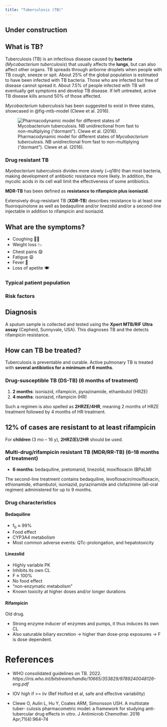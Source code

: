 ```yaml
---
title: "Tuberculosis (TB)"
---
```


:::{.callout-caution}
# Under construction
:::

## What is TB?

Tuberculosis (TB) is an infectious disease caused by **bacteria** (*Mycobacterium tuberculosis*) that usually affects the **lungs**, but can also affect other organs.
TB spreads through airborne droplets when people with TB cough, sneeze or spit.
About 25% of the global population is estimated to have been infected with TB bacteria.
Those who are infected but free of disease cannot spread it.
About 7.5% of people infected with TB will eventually get symptoms and develop TB disease.
If left untreated, active TB disease kills around 50% of those affected.

*Mycobacterium tuberculosis* has been suggested to exist in three states, showcased in @fig-mtb-model (Clewe et al. 2016).

![Pharmacodynamic model for different states of *Mycobacterium tuberculosis*. NB unidirectional from fast to non-multiplying ("dormant"). Clewe et al. (2016).](images/mtb-model.png){#fig-mtb-model}

### Drug resistant TB

*Myobacterium tuberculosis* divides more slowly (~q18h) than most bacteria, making development of antibiotic resistance more likely.
In addition, the mycolic acids in its cell wall limit the effectiveness of some antibiotics.

**MDR-TB** has been defined as <span class="red-underline">**resistance to rifampicin plus isoniazid**</span>.

Extensively drug-resistant TB (**XDR-TB**) describes resistance to at least one fluoroquinolone as well as bedaquiline and/or linezolid and/or a second-line injectable in addition to rifampicin and isoniazid.

## What are the symptoms?

* Coughing 😮‍💨
* Weight loss 📉
* Chest pains 😧
* Fatigue 😩
* Fever 🤒
* Loss of apetite 🍽️

### Typical patient population

### Risk factors

## Diagnosis

A sputum sample is collected and tested using the **Xpert MTB/RIF Ultra assay** (Cepheid, Sunnyvale, USA).
This diagnoses TB and the detects rifampicin resistance.

## How can TB be treated?

Tuberculosis is preventable and curable.
Active pulmonary TB is treated with <span class="red-underline">**several antibiotics for a minimum of 6 months**</span>.

### Drug-susceptible TB (DS-TB) (6 months of treatment)

1. **2 months**: isoniazid, rifampicin, pyrazinamide, ethambutol (HRZE)
2. **4 months**: isoniazid, rifampicin (HR)

Such a regimen is also spelled as **2HRZE/4HR**, meaning 2 months of HRZE treatment followed by 4 months of HR treatment.

:::{.callout-note}
# 12% of cases are resistant to at least rifampicin
:::

For **children** (3 mo -- 16 y), **2HRZ(E)/2HR** should be used.

### Multi-drug/rifampicin resistant TB (MDR/RR-TB) (6--18 months of treatment)

* **6 months**: bedaquiline, pretomanid, linezolid, moxifloxacin (BPaLM)

The second-line treatment contains bedaquiline, levofloxacin/moxifloxacin, ethionamide, ethambutol, isoniazid, pyrazinamide and clofazimine (all-oral regimen) administered for up to 9 months.

### Drug characteristics

#### Bedaquiline

  *  f~b~ ≈ 99%
  * Food effect
  * CYP3A4 metabolism
  * Most common adverse events: QTc-prolongation, and hepatotoxicity

#### Linezolid

  * Highly variable PK
  * Inhibits its own CL
  * F ≈ 100%
  * No food effect
  * "non-enzymatic metabolism"
  * Known toxicity at higher doses and/or longer durations

#### Rifampicin

Old drug.

  * Strong enzyme inducer of enzymes and pumps, it thus induces its own CL
  * Also saturable biliary excretion -> higher than dose-prop exposures -> F is dose dependent.

# References

* WHO consolidated guidelines on TB. 2022. *https://iris.who.int/bitstream/handle/10665/353829/9789240048126-eng.pdf*

* IOV high if >= iiv (Ref Holford et al, safe and effective variability)

* Clewe O, Aulin L, Hu Y, Coates ARM, Simonsson USH. A multistate tuber- culosis pharmacometric model: a framework for studying anti-tubercular drug effects in vitro. J Antimicrob Chemother. 2016 Apr;71(4):964–74
